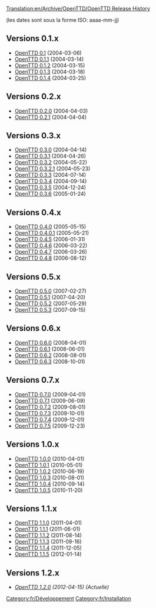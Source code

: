 [[Translation:en/Archive/OpenTTD/OpenTTD Release History]]


(les dates sont sous la forme ISO: aaaa-mm-jj)

==Versions 0.1.x==
*[[fr/Archive/OpenTTD/OpenTTD 0.1|OpenTTD 0.1]] (2004-03-06)
*[[fr/Archive/OpenTTD/OpenTTD 0.1.1|OpenTTD 0.1.1]] (2004-03-14)
*[[fr/Archive/OpenTTD/OpenTTD 0.1.2|OpenTTD 0.1.2]] (2004-03-15)
*[[fr/Archive/OpenTTD/OpenTTD 0.1.3|OpenTTD 0.1.3]] (2004-03-18)
*[[fr/Archive/OpenTTD/OpenTTD 0.1.4|OpenTTD 0.1.4]] (2004-03-25)

==Versions 0.2.x==
*[[fr/Archive/OpenTTD/OpenTTD 0.2.0|OpenTTD 0.2.0]] (2004-04-03)
*[[fr/Archive/OpenTTD/OpenTTD 0.2.1|OpenTTD 0.2.1]] (2004-04-04)

==Versions 0.3.x==
*[[fr/Archive/OpenTTD/OpenTTD 0.3.0|OpenTTD 0.3.0]] (2004-04-14)
*[[fr/Archive/OpenTTD/OpenTTD 0.3.1|OpenTTD 0.3.1]] (2004-04-26)
*[[fr/Archive/OpenTTD/OpenTTD 0.3.2|OpenTTD 0.3.2]] (2004-05-22)
*[[fr/Archive/OpenTTD/OpenTTD 0.3.2.1|OpenTTD 0.3.2.1]] (2004-05-23)
*[[fr/Archive/OpenTTD/OpenTTD 0.3.3|OpenTTD 0.3.3]] (2004-07-14)
*[[fr/Archive/OpenTTD/OpenTTD 0.3.4|OpenTTD 0.3.4]] (2004-09-14)
*[[fr/Archive/OpenTTD/OpenTTD 0.3.5|OpenTTD 0.3.5]] (2004-12-24)
*[[fr/Archive/OpenTTD/OpenTTD 0.3.6|OpenTTD 0.3.6]] (2005-01-24)

==Versions 0.4.x==
*[[fr/Archive/OpenTTD/OpenTTD 0.4.0|OpenTTD 0.4.0]] (2005-05-15)
*[[fr/Archive/OpenTTD/OpenTTD 0.4.0.1|OpenTTD 0.4.0.1]] (2005-05-21)
*[[fr/Archive/OpenTTD/OpenTTD 0.4.5|OpenTTD 0.4.5]] (2006-01-31)
*[[fr/Archive/OpenTTD/OpenTTD 0.4.6|OpenTTD 0.4.6]] (2006-03-22)
*[[fr/Archive/OpenTTD/OpenTTD 0.4.7|OpenTTD 0.4.7]] (2006-03-26)
*[[fr/Archive/OpenTTD/OpenTTD 0.4.8|OpenTTD 0.4.8]] (2006-08-12)

==Versions 0.5.x==
*[[fr/Archive/OpenTTD/OpenTTD 0.5.0|OpenTTD 0.5.0]] (2007-02-27)
*[[fr/Archive/OpenTTD/OpenTTD 0.5.1|OpenTTD 0.5.1]] (2007-04-20)
*[[fr/Archive/OpenTTD/OpenTTD 0.5.2|OpenTTD 0.5.2]] (2007-05-29)
*[[fr/Archive/OpenTTD/OpenTTD 0.5.3|OpenTTD 0.5.3]] (2007-09-15)

==Versions 0.6.x==
*[[fr/Archive/OpenTTD/OpenTTD 0.6.0|OpenTTD 0.6.0]] (2008-04-01)
*[[fr/Archive/OpenTTD/OpenTTD 0.6.1|OpenTTD 0.6.1]] (2008-06-01)
*[[fr/Archive/OpenTTD/OpenTTD 0.6.2|OpenTTD 0.6.2]] (2008-08-01)
*[[fr/Archive/OpenTTD/OpenTTD 0.6.3|OpenTTD 0.6.3]] (2008-10-01)

==Versions 0.7.x==
*[[fr/Archive/OpenTTD/OpenTTD 0.7.0|OpenTTD 0.7.0]] (2009-04-01)
*[[fr/Archive/OpenTTD/OpenTTD 0.7.1|OpenTTD 0.7.1]] (2009-06-09)
*[[fr/Archive/OpenTTD/OpenTTD 0.7.2|OpenTTD 0.7.2]] (2009-08-01)
*[[fr/Archive/OpenTTD/OpenTTD 0.7.3|OpenTTD 0.7.3]] (2009-10-01)
*[[fr/Archive/OpenTTD/OpenTTD 0.7.4|OpenTTD 0.7.4]] (2009-12-01)
*[[fr/Archive/OpenTTD/OpenTTD 0.7.5|OpenTTD 0.7.5]] (2009-12-23)

==Versions 1.0.x==
*[[fr/Archive/OpenTTD/OpenTTD 1.0.0|OpenTTD 1.0.0]] (2010-04-01)
*[[fr/Archive/OpenTTD/OpenTTD 1.0.1|OpenTTD 1.0.1]] (2010-05-01)
*[[fr/Archive/OpenTTD/OpenTTD 1.0.2|OpenTTD 1.0.2]] (2010-06-19)
*[[fr/Archive/OpenTTD/OpenTTD 1.0.3|OpenTTD 1.0.3]] (2010-08-01)
*[[fr/Archive/OpenTTD/OpenTTD 1.0.4|OpenTTD 1.0.4]] (2010-09-14)
*[[fr/Archive/OpenTTD/OpenTTD 1.0.5|OpenTTD 1.0.5]] (2010-11-20)

==Versions 1.1.x==
*[[fr/Archive/OpenTTD/OpenTTD 1.1.0|OpenTTD 1.1.0]] (2011-04-01)
*[[fr/Archive/OpenTTD/OpenTTD 1.1.1|OpenTTD 1.1.1]] (2011-06-01)
*[[fr/OpenTTD 1.1.2|OpenTTD 1.1.2]] (2011-08-14)
*[[fr/OpenTTD 1.1.3|OpenTTD 1.1.3]] (2011-09-16)
*[[fr/OpenTTD 1.1.4|OpenTTD 1.1.4]] (2011-12-05)
*[[fr/OpenTTD 1.1.5|OpenTTD 1.1.5]] (2012-01-14)

==Versions 1.2.x==
*''[[fr/OpenTTD 1.2.0|OpenTTD 1.2.0]] (2012-04-15) (Actuelle)''

[[Category:fr/Développement]]
[[Category:fr/Installation]]